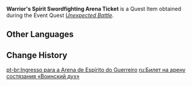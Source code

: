 {{Item Infobox
|id           = 120251
|image        = Item Warriors Spirit Swordfighting Arena Ticket.png
|type         = Quest Items
|group        = Event Items
|quality      = 3
|description  = Beyond nation, beyond identity, united only by mettle and might.
|source1      = [[Unexpected Battle]]
|event        = Warrior's Spirit
}}
'''Warrior&#39;s Spirit Swordfighting Arena Ticket''' is a Quest Item obtained during the Event Quest ''[[Unexpected Battle]]''.

==Other Languages==
{{Other Languages
|default_hidden = 1
|en      = Warrior's Spirit Swordfighting Arena Ticket
|zhs     = 「演武传心」大赛入场券
|zhs_rm  = "Yǎnwǔ Chuánxīn" Dàsài Rùchǎng-quàn
|zht     = 「演武傳心」大賽入場券
|zht_rm  = "Yǎnwǔ Chuánxīn" Dàsài Rùchǎng-quàn
|ja      = 「演武伝心」会場入場券
|ja_rm   = "Enbu Denshin" Kaijou Nyuujouken
|ko      = 「연무 전심」 대회 티켓
|es      = Pase de admisión para «Doctrina marcial»
|fr      = Ticket d'entrée « La voie du guerrier&nbsp;»
|ru      = Билет на арену состязания «Воинский дух»
|th      = ตั๋วเข้าร่วมการแข่งขัน "งานประชันจิตวิญญาณ"
|th_rm   = 
|vi      = Phiếu Tham Gia "Tinh Thần Võ Đạo"
|de      = Teilnahmeticket für das „Kämpferherz“-Turnier
|id      = Tiket Masuk Arena Pertarungan Jiwa Pejuang
|pt      = Ingresso para a Arena de Espírito do Guerreiro
|tr      = Savaşçı Ruhu Kılıç Ustalığı Arenası Bileti
|it      = Biglietto per l'arena dell'Esibizione di scherma Spirito del guerriero
}}

==Change History==
{{Change History|3.4}}

[[pt-br:Ingresso para a Arena de Espírito do Guerreiro]]
[[ru:Билет на арену состязания «Воинский дух»]]